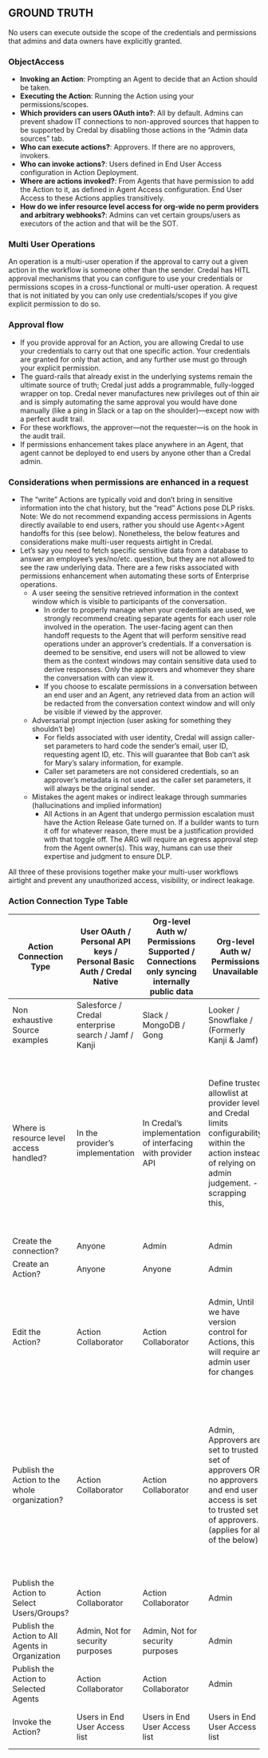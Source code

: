 ## GROUND TRUTH
No users can execute outside the scope of the credentials and permissions that admins and data owners have explicitly granted.

### ObjectAccess
- **Invoking an Action**: Prompting an Agent to decide that an Action should be taken.
- **Executing the Action**: Running the Action using your permissions/scopes.
- **Which providers can users OAuth into?**: All by default. Admins can prevent shadow IT connections to non-approved sources that happen to be supported by Credal by disabling those actions in the “Admin data sources” tab.
- **Who can execute actions?**: Approvers. If there are no approvers, invokers.
- **Who can invoke actions?**: Users defined in End User Access configuration in Action Deployment.
- **Where are actions invoked?**: From Agents that have permission to add the Action to it, as defined in Agent Access configuration. End User Access to these Actions applies transitively.
- **How do we infer resource level access for org-wide no perm providers and arbitrary webhooks?**: Admins can vet certain groups/users as executors of the action and that will be the SOT.

### Multi User Operations
An operation is a multi-user operation if the approval to carry out a given action in the workflow is someone other than the sender. Credal has HITL approval mechanisms that you can configure to use your credentials or permissions scopes in a cross-functional or multi-user operation. A request that is not initiated by you can only use credentials/scopes if you give explicit permission to do so.

### Approval flow
- If you provide approval for an Action, you are allowing Credal to use your credentials to carry out that one specific action. Your credentials are granted for only that action, and any further use must go through your explicit permission.
- The guard-rails that already exist in the underlying systems remain the ultimate source of truth; Credal just adds a programmable, fully-logged wrapper on top. Credal never manufactures new privileges out of thin air and is simply automating the same approval you would have done manually (like a ping in Slack or a tap on the shoulder)—except now with a perfect audit trail.
- For these workflows, the approver—not the requester—is on the hook in the audit trail.
- If permissions enhancement takes place anywhere in an Agent, that agent cannot be deployed to end users by anyone other than a Credal admin.

### Considerations when permissions are enhanced in a request
- The “write” Actions are typically void and don’t bring in sensitive information into the chat history, but the “read” Actions pose DLP risks. Note: We do not recommend expanding access permissions in Agents directly available to end users, rather you should use Agent<>Agent handoffs for this (see below). Nonetheless, the below features and considerations make multi-user requests airtight in Credal.
- Let’s say you need to fetch specific sensitive data from a database to answer an employee’s yes/no/etc. question, but they are not allowed to see the raw underlying data. There are a few risks associated with permissions enhancement when automating these sorts of Enterprise operations.
  - A user seeing the sensitive retrieved information in the context window which is visible to participants of the conversation.
    - In order to properly manage when your credentials are used, we strongly recommend creating separate agents for each user role involved in the operation. The user-facing agent can then handoff requests to the Agent that will perform sensitive read operations under an approver’s credentials. If a conversation is deemed to be sensitive, end users will not be allowed to view them as the context windows may contain sensitive data used to derive responses. Only the approvers and whomever they share the conversation with can view it.
    - If you choose to escalate permissions in a conversation between an end user and an Agent, any retrieved data from an action will be redacted from the conversation context window and will only be visible if viewed by the approver.
  - Adversarial prompt injection (user asking for something they shouldn’t be)
    - For fields associated with user identity, Credal will assign caller-set parameters to hard code the sender’s email, user ID, requesting agent ID, etc. This will guarantee that Bob can’t ask for Mary’s salary information, for example.
    - Caller set parameters are not considered credentials, so an approver’s metadata is not used as the caller set parameters, it will always be the original sender.
  - Mistakes the agent makes or indirect leakage through summaries (hallucinations and implied information)
    - All Actions in an Agent that undergo permission escalation must have the Action Release Gate turned on. If a builder wants to turn it off for whatever reason, there must be a justification provided with that toggle off. The ARG will require an egress approval step from the Agent owner(s). This way, humans can use their expertise and judgment to ensure DLP.

All three of these provisions together make your multi-user workflows airtight and prevent any unauthorized access, visibility, or indirect leakage.

### Action Connection Type Table

| Action Connection Type | User OAuth / Personal API keys / Personal Basic Auth / Credal Native | Org-level Auth w/ Permissions Supported / Connections only syncing internally public data | Org-level Auth w/ Permissions Unavailable | Fetch from API (aka trigger a webhook) |
|------------------------|---------------------------------------------------------------------|------------------------------------------------------------------------------------------|-------------------------------------------|----------------------------------------|
| Non exhaustive Source examples | Salesforce / Credal enterprise search / Jamf / Kanji | Slack / MongoDB / Gong | Looker / Snowflake / (Formerly Kanji & Jamf) | Webhook |
| Where is resource level access handled? | In the provider’s implementation | In Credal’s implementation of interfacing with provider API | Define trusted allowlist at provider level and Credal limits configurability within the action instead of relying on admin judgement. - scrapping this, | Trusted allowlist defined in action, If HITL enabled, it’s set of approvers, else it is set of end users with access - trust the admin publishing to verify this is correct |
| Create the connection? | Anyone | Admin | Admin | Anyone |
| Create an Action? | Anyone | Anyone | Admin | Anyone |
| Edit the Action? | Action Collaborator | Action Collaborator | Admin, Until we have version control for Actions, this will require an admin user for changes | Admin, Until we have version control for Actions, this will require an admin user for changes |
| Publish the Action to the whole organization? | Action Collaborator | Action Collaborator | Admin, Approvers are set to trusted set of approvers OR no approvers and end user access is set to trusted set of approvers. (applies for all of the below) | Admin, Approvers are set to trusted set of approvers OR no approvers and end user access is set to trusted set of approvers. (applies for all of the below) |
| Publish the Action to Select Users/Groups? | Action Collaborator | Action Collaborator | Admin | Admin |
| Publish the Action to All Agents in Organization | Admin, Not for security purposes | Admin, Not for security purposes | Admin | Admin |
| Publish the Action to Selected Agents | Action Collaborator | Action Collaborator | Admin | Admin |
| Invoke the Action? | Users in End User Access list | Users in End User Access list | Users in End User Access list | Users in End User Access list |